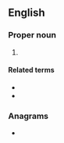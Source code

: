 ==English==

===Proper noun===
{{en-proper noun}}

# {{abbreviation of|{{w|Total Access Communication System}}|lang=en}}

====Related terms====
* {{l|en|ETACS}}
* {{l|en|mobile phone}}

===Anagrams===
* {{anagrams|en|a=acst|ACTs|ATCs|ATSC|Acts|Cast|Cats|STCA|TCAS|TCAs|TSCA|acts|cast|cats|scat}}